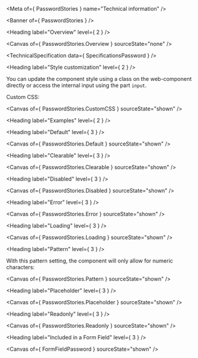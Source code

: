 
<Meta of={ PasswordStories } name="Technical information" />

<Banner of={ PasswordStories } />

<Heading label="Overview" level={ 2 } />

<Canvas of={ PasswordStories.Overview } sourceState="none" />

<TechnicalSpecification data={ SpecificationsPassword } />

<Heading label="Style customization" level={ 2 } />

You can update the component style using a class on the web-component directly or access the internal input using the part `input`.

Custom CSS:

<Canvas of={ PasswordStories.CustomCSS } sourceState="shown" />

<Heading label="Examples" level={ 2 } />

<Heading label="Default" level={ 3 } />

<Canvas of={ PasswordStories.Default } sourceState="shown" />

<Heading label="Clearable" level={ 3 } />

<Canvas of={ PasswordStories.Clearable } sourceState="shown" />

<Heading label="Disabled" level={ 3 } />

<Canvas of={ PasswordStories.Disabled } sourceState="shown" />

<Heading label="Error" level={ 3 } />

<Canvas of={ PasswordStories.Error } sourceState="shown" />

<Heading label="Loading" level={ 3 } />

<Canvas of={ PasswordStories.Loading } sourceState="shown" />

<Heading label="Pattern" level={ 3 } />

With this pattern setting, the component will only allow for numeric characters:

<Canvas of={ PasswordStories.Pattern } sourceState="shown" />

<Heading label="Placeholder" level={ 3 } />

<Canvas of={ PasswordStories.Placeholder } sourceState="shown" />

<Heading label="Readonly" level={ 3 } />

<Canvas of={ PasswordStories.Readonly } sourceState="shown" />

<Heading label="Included in a Form Field" level={ 3 } />

<Canvas of={ FormFieldPassword } sourceState="shown" />
